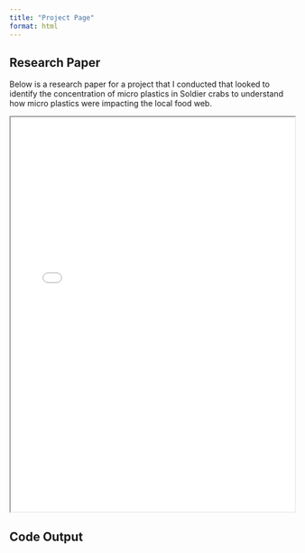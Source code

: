 ```yaml
---
title: "Project Page"
format: html
---
```


## Research Paper

Below is a research paper for a project that I conducted that looked to identify the concentration of micro plastics in Soldier crabs to understand how micro plastics were impacting the local food web.

<iframe src="MBRSReport.pdf" width="100%" height="700px">

</iframe>

## Code Output
